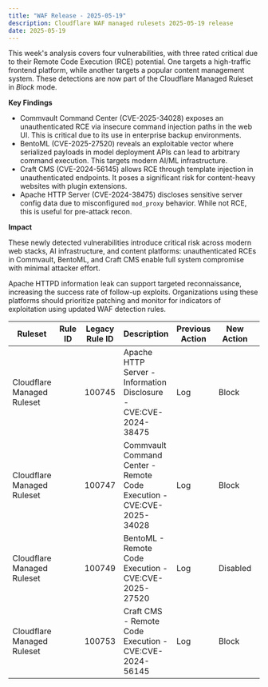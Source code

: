 ```yaml
---
title: "WAF Release - 2025-05-19"
description: Cloudflare WAF managed rulesets 2025-05-19 release
date: 2025-05-19
---
```



This week's analysis covers four vulnerabilities, with three rated critical due to their Remote Code Execution (RCE) potential. One targets a high-traffic frontend platform, while another targets a popular content management system. These detections are now part of the Cloudflare Managed Ruleset in _Block_ mode.

**Key Findings**

- Commvault Command Center (CVE-2025-34028) exposes an unauthenticated RCE via insecure command injection paths in the web UI. This is critical due to its use in enterprise backup environments.
- BentoML (CVE-2025-27520) reveals an exploitable vector where serialized payloads in model deployment APIs can lead to arbitrary command execution. This targets modern AI/ML infrastructure.
- Craft CMS (CVE-2024-56145) allows RCE through template injection in unauthenticated endpoints. It poses a significant risk for content-heavy websites with plugin extensions.
- Apache HTTP Server (CVE-2024-38475) discloses sensitive server config data due to misconfigured
  `mod_proxy` behavior. While not RCE, this is useful for pre-attack recon.

**Impact**

These newly detected vulnerabilities introduce critical risk across modern web stacks, AI infrastructure, and content platforms: unauthenticated RCEs in Commvault, BentoML, and Craft CMS enable full system compromise with minimal attacker effort.

Apache HTTPD information leak can support targeted reconnaissance, increasing the success rate of follow-up exploits. Organizations using these platforms should prioritize patching and monitor for indicators of exploitation using updated WAF detection rules.

<table style="width: 100%">
	<thead>
		<tr>
			<th>Ruleset</th>
			<th>Rule ID</th>
			<th>Legacy Rule ID</th>
			<th>Description</th>
			<th>Previous Action</th>
			<th>New Action</th>
			<th>Comments</th>
		</tr>
	</thead>
	<tbody>
		<tr>
			<td>Cloudflare Managed Ruleset</td>
			<td>
				<RuleID id="5c3559ad62994e5b932d7d0075129820" />
			</td>
			<td>100745</td>
			<td>Apache HTTP Server - Information Disclosure - CVE:CVE-2024-38475</td>
			<td>Log</td>
			<td>Block</td>
			<td>This is a New Detection</td>
		</tr>
		<tr>
			<td>Cloudflare Managed Ruleset</td>
			<td>
				<RuleID id="28a22a685bba478d99bc904526a517f1" />
			</td>
			<td>100747</td>
			<td>
				Commvault Command Center - Remote Code Execution - CVE:CVE-2025-34028
			</td>
			<td>Log</td>
			<td>Block</td>
			<td>This is a New Detection</td>
		</tr>
		<tr>
			<td>Cloudflare Managed Ruleset</td>
			<td>
				<RuleID id="2e6bb954d0634e368c49d7d1d7619ccb" />
			</td>
			<td>100749</td>
			<td>BentoML - Remote Code Execution - CVE:CVE-2025-27520</td>
			<td>Log</td>
			<td>Disabled</td>
			<td>This is a New Detection</td>
		</tr>
		<tr>
			<td>Cloudflare Managed Ruleset</td>
			<td>
				<RuleID id="91250eebec894705b62305b2f15bfda4" />
			</td>
			<td>100753</td>
			<td>Craft CMS - Remote Code Execution - CVE:CVE-2024-56145</td>
			<td>Log</td>
			<td>Block</td>
			<td>This is a New Detection</td>
		</tr>
	</tbody>
</table>

